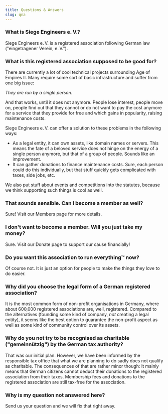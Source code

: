 ```yaml
---
title: Questions & Answers
slug: qna
---
```



### What is Siege Engineers&nbsp;e.&#8239;V.?

Siege Engineers&nbsp;e.&#8239;V. is a registered association following German law ("eingetragener Verein, e.&#8239;V.").

### What is this registered association supposed to be good for?

There are currently a lot of cool technical projects surrounding Age of Empires II.
Many require some sort of basic infrastructure and suffer from one big issue:

*They are run by a single person.*

And that works, until it does not anymore.
People lose interest,
people move on,
people find out that they cannot or do not want to pay the cost anymore for a service that they provide for free and which gains in popularity, raising maintenance costs.

Siege Engineers&nbsp;e.&#8239;V. can offer a solution to these problems in the following ways:

- As a legal entity, it can own assets, like domain names or servers. This means the fate of a beloved service does not hinge on the energy of a single person anymore, but that of a group of people. Sounds like an improvement.
- It can gather donations to finance maintenance costs. Sure, each person could do this individually, but that stuff quickly gets complicated with taxes, side jobs, etc.

We also put stuff about events and competitions into the statutes, because we think supporting such things is cool as well.


### That sounds sensible. Can I become a member as well?

Sure! Visit our <Link to="/members">Members</Link> page for more details.


### I don't want to become a member. Will you just take my money?

Sure. Visit our <Link to="/donate">Donate page</Link> to support our cause financially!


### Do you want this association to run everything™ now?

Of course not. It is just an option for people to make the things they love to do easier.


### Why did you choose the legal form of a German registered association?

It is the most common form of non-profit organisations in Germany, where about 600,000 registered associations are, well, registered.
Compared to the alternatives (founding some kind of company, _not_ creating a legal entity), it seems like the best option to guarantee the non-profit aspect as well as some kind of community control over its assets.


### Why do you not try to be recognised as charitable ("gemeinnützig") by the German tax authority?

That was our initial plan.
However, we have been informed by the responsible tax office that what we are planning to do sadly does not qualify as charitable.
The consequences of that are rather minor though:
It mainly means that German citizens cannot deduct their donations to the registered association from their taxes.
Membership fees and donations to the registered association are still tax-free for the association.


### Why is my question not answered here?

<Link to="/imprint">Send us your question</Link> and we will fix that right away.
